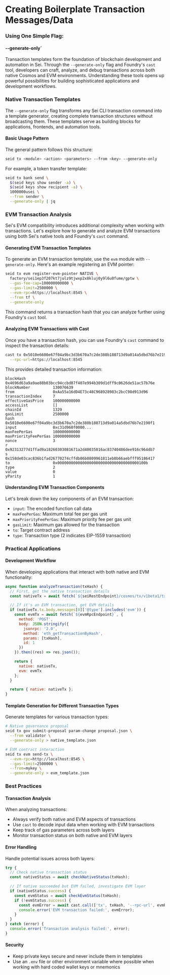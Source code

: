 # Creating Boilerplate Transaction Messages/Data

### Using One Simple Flag:

#### --generate-only`

Transaction templates form the foundation of blockchain development and
automation in Sei. Through the `--generate-only` flag and Foundry's `cast` tool,
developers can craft, analyze, and debug transactions across both native Cosmos
and EVM environments. Understanding these tools opens up powerful possibilities
for building sophisticated applications and development workflows.

### Native Transaction Templates

The `--generate-only` flag transforms any Sei CLI transaction command into a
template generator, creating complete transaction structures without
broadcasting them. These templates serve as building blocks for applications,
frontends, and automation tools.

#### Basic Usage Pattern

The general pattern follows this structure:

```bash
seid tx <module> <action> <parameters> --from <key> --generate-only
```

For example, a token transfer template:

```bash
seid tx bank send \
  $(seid keys show sender -a) \
  $(seid keys show recipient -a) \
  1000000usei \
  --from sender \
  --generate-only | jq
```

### EVM Transaction Analysis

Sei's EVM compatibility introduces additional complexity when working with
transactions. Let's explore how to generate and analyze EVM transactions using
both Sei's native tools and Foundry's `cast` command.

#### Generating EVM Transaction Templates

To generate an EVM transaction template, use the `evm` module with
`--generate-only`. Here's an example registering an EVM pointer:

```bash
seid tx evm register-evm-pointer NATIVE \
  factory/sei1ep3f207kt7julz9tjwxp2x8kluj0y9l6u0fume/gptw \
  --gas-fee-cap=100000000000 \
  --gas-limit=2500000 \
  --evm-rpc=https://localhost:8545 \
  --from tf \
  --generate-only
```

This command returns a transaction hash that you can analyze further using
Foundry's `cast` tool.

#### Analyzing EVM Transactions with Cast

Once you have a transaction hash, you can use Foundry's `cast` command to
inspect the transaction details:

```bash
cast tx 0x5010e6600e67f04a9bc3d3b670a7c2de380b180713d9a014a5dbd76b7e2190f1 \
  --rpc-url=https://localhost:8545
```

This provides detailed transaction information:

```text
blockHash            0x4696d63a9a9ae88b03bcc94ccbd87f407e994b309d1dff9c0626de51ac57b76e
blockNumber          130076639
from                 0xAa55a16dD4E73c48C968928983c2bcC98d913d96
transactionIndex     7
effectiveGasPrice    100000000000
accessList           []
chainId              1329
gasLimit             2500000
hash                 0x5010e6600e67f04a9bc3d3b670a7c2de380b180713d9a014a5dbd76b7e2190f1
input                0xc31d960f0000...
maxFeePerGas         100000000000
maxPriorityFeePerGas 100000000000
nonce                3
r                    0x92313277d1ffad9a18260303081671a2d40035016ac83740486dee916c964db7
s                    0x158de03cac836b1fad26770274cffdb06b0809961811eb0b66aebfff95186417
to                   0x000000000000000000000000000000000000100b
type                 2
value                0
yParity              1
```

#### Understanding EVM Transaction Components

Let's break down the key components of an EVM transaction:

- `input`: The encoded function call data
- `maxFeePerGas`: Maximum total fee per gas unit
- `maxPriorityFeePerGas`: Maximum priority fee per gas unit
- `gasLimit`: Maximum gas allowed for the transaction
- `to`: Target contract address
- `type`: Transaction type (2 indicates EIP-1559 transaction)

### Practical Applications

#### Development Workflow

When developing applications that interact with both native and EVM
functionality:

```javascript
async function analyzeTransaction(txHash) {
  // First, get the native transaction details
  const nativeTx = await fetch(`${seiRestEndpoint}/cosmos/tx/v1beta1/txs/${txHash}`).then((res) => res.json());

  // If it's an EVM transaction, get EVM details
  if (nativeTx.tx.body.messages[0]['@type'].includes('evm')) {
    const evmTx = await fetch(`${evmRpcEndpoint}`, {
      method: 'POST',
      body: JSON.stringify({
        jsonrpc: '2.0',
        method: 'eth_getTransactionByHash',
        params: [txHash],
        id: 1
      })
    }).then((res) => res.json());

    return {
      native: nativeTx,
      evm: evmTx
    };
  }

  return { native: nativeTx };
}
```

#### Template Generation for Different Transaction Types

Generate templates for various transaction types:

```bash
# Native governance proposal
seid tx gov submit-proposal param-change proposal.json \
  --from validator \
  --generate-only > native_template.json

# EVM contract interaction
seid tx evm send-tx \
  --evm-rpc=http://localhost:8545 \
  --gas-limit=2500000 \
  --from=mykey \
  --generate-only > evm_template.json
```

### Best Practices

#### Transaction Analysis

When analyzing transactions:

- Always verify both native and EVM aspects of transactions
- Use `cast` to decode input data when working with EVM transactions
- Keep track of gas parameters across both layers
- Monitor transaction status on both native and EVM layers

#### Error Handling

Handle potential issues across both layers:

```javascript
try {
  // Check native transaction status
  const nativeStatus = await checkNativeStatus(txHash);

  // If native succeeded but EVM failed, investigate EVM layer
  if (nativeStatus.success) {
    const evmStatus = await checkEvmStatus(txHash);
    if (!evmStatus.success) {
      const evmError = await cast.call(['tx', txHash, '--rpc-url', evmRpcUrl]);
      console.error('EVM transaction failed:', evmError);
    }
  }
} catch (error) {
  console.error('Transaction analysis failed:', error);
}
```

#### Security

- Keep private keys secure and never include them in templates
- Use an `.env` file or other environment variable where possible when working
  with hard coded wallet keys or mnemonics
